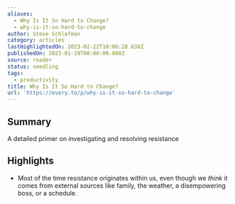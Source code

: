 ```yaml
---
aliases:
  - Why Is It So Hard to Change?
  - why-is-it-so-hard-to-change
author: Steve Schlafman
category: articles
lastHighlightedOn: 2023-02-22T10:06:28.638Z
publishedOn: 2023-01-19T00:00:00.000Z
source: reader
status: seedling
tags:
  - productivity
title: Why Is It So Hard to Change?
url: 'https://every.to/p/why-is-it-so-hard-to-change'
---
```

## Summary

A detailed primer on investigating and resolving resistance

## Highlights

- Most of the time resistance originates within us, even though we _think_ it comes from external sources like family, the weather, a disempowering boss, or a schedule.
